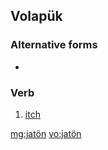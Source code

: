 ==Volapük==

===Alternative forms===
* {{l|vo|jatoyn}}

===Verb===
{{infl|vo|verb}}

# [[itch]]

[[mg:jatön]]
[[vo:jatön]]